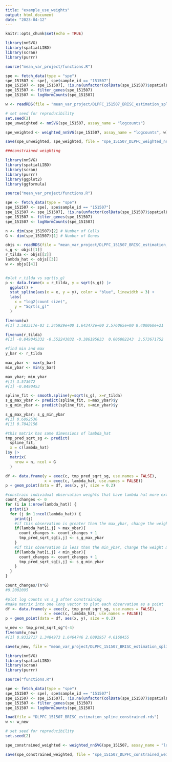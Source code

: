 ```yaml
---
title: "example_use_weights"
output: html_document
date: "2023-04-12"
---
```


```r
knitr::opts_chunk$set(echo = TRUE)
```

```r
library(nnSVG)
library(spatialLIBD)
library(scran)
library(purrr)

source("mean_var_project/functions.R")

spe <- fetch_data(type = "spe")
spe_151507 <- spe[, spe$sample_id == "151507"]
spe_151507 <- spe_151507[, !is.na(unfactor(colData(spe_151507)$spatialLIBD))]
spe_151507 <- filter_genes(spe_151507)
spe_151507 <- logNormCounts(spe_151507)

w <- readRDS(file = "mean_var_project/DLPFC_151507_BRISC_estimation_spline.rds")

# set seed for reproducibility
set.seed(2)
spe_unweighted <- nnSVG(spe_151507, assay_name = "logcounts")

spe_weighted <- weighted_nnSVG(spe_151507, assay_name = "logcounts", w)

save(spe_unweighted, spe_weighted, file = "spe_151507_DLPFC_weighted_nnSVG.rds")

```

```r
###constrained weighting

library(nnSVG)
library(spatialLIBD)
library(scran)
library(purrr)
library(ggplot2)
library(ggformula)

source("mean_var_project/functions.R")

spe <- fetch_data(type = "spe")
spe_151507 <- spe[, spe$sample_id == "151507"]
spe_151507 <- spe_151507[, !is.na(unfactor(colData(spe_151507)$spatialLIBD))]
spe_151507 <- filter_genes(spe_151507)
spe_151507 <- logNormCounts(spe_151507)

n <- dim(spe_151507)[2] # Number of Cells
G <- dim(spe_151507)[1] # Number of Genes

objs <- readRDS(file = "mean_var_project/DLPFC_151507_BRISC_estimation_spline.rds")
s_g <- objs[[1]]
r_tilda <- objs[[2]]
lambda_hat <- objs[[3]]
w <- objs[[4]]


#plot r_tilda vs sqrt(s_g)
p <- data.frame(x = r_tilda, y = sqrt(s_g)) |>
  ggplot() +
  stat_spline(aes(x = x, y = y), color = "blue", linewidth = 3) +
  labs(
    x = "log2(count size)",
    y = "Sqrt(s_g)"
  )

fivenum(w)
#[1] 3.583517e-03 1.345929e+00 1.643472e+00 2.576065e+00 8.400060e+21

fivenum(r_tilda)
#[1] -0.849045332 -0.552243032 -0.386195633  0.006002243  3.573671752

#find min and max 
y_bar <- r_tilda

max_ybar <- max(y_bar)
min_ybar <- min(y_bar)

max_ybar; min_ybar
#[1] 3.573672
#[1] -0.8490453

spline_fit <- smooth.spline(y=sqrt(s_g), x=r_tilda)
s_g_max_ybar <- predict(spline_fit, x=max_ybar)$y
s_g_min_ybar <- predict(spline_fit, x=min_ybar)$y

s_g_max_ybar; s_g_min_ybar 
#[1] 0.6892536
#[1] 0.7042156

#this matrix has same dimensions of lambda_hat
tmp_pred_sqrt_sg <- predict(
  spline_fit, 
  x = c(lambda_hat)
)$y |> 
  matrix(
    nrow = n, ncol = G
  )

df <- data.frame(y = exec(c, tmp_pred_sqrt_sg, use.names = FALSE),
                 x = exec(c, lambda_hat, use.names = FALSE))
p + geom_point(data = df, aes(x, y), size = 0.2)

#constrain individual observation weights that have lambda hat more extreme than range of r_tilda 
count_changes <- 0
for (i in 1:nrow(lambda_hat)) {
  print(i)
  for (j in 1:ncol(lambda_hat)) {
    print(j)
    #if this observation is greater than the max_ybar, change the weight matrix
    if(lambda_hat[i,j] > max_ybar){
      count_changes <- count_changes + 1
      tmp_pred_sqrt_sg[i,j] <- s_g_max_ybar
    } 
    #if this observation is less than the min_ybar, change the weight matrix
    if(lambda_hat[i,j] < min_ybar){
      count_changes <- count_changes + 1
      tmp_pred_sqrt_sg[i,j] <- s_g_min_ybar
    }
  }
}

count_changes/(n*G)
#0.2002095

#plot log counts vs s_g after constraining
#make matrix into one long vector to plot each observation as a point
df <- data.frame(y = exec(c, tmp_pred_sqrt_sg, use.names = FALSE),
                 x = exec(c, lambda_hat, use.names = FALSE))
p + geom_point(data = df, aes(x, y), size = 0.2)

w_new <- tmp_pred_sqrt_sg^(-4) 
fivenum(w_new)
#[1] 0.9332717 1.3484973 1.6464746 2.6092957 4.6168455

save(w_new, file = "mean_var_project/DLPFC_151507_BRISC_estimation_spline_constrained.rds")

```

```r
library(nnSVG)
library(spatialLIBD)
library(scran)
library(purrr)

source("functions.R")

spe <- fetch_data(type = "spe")
spe_151507 <- spe[, spe$sample_id == "151507"]
spe_151507 <- spe_151507[, !is.na(unfactor(colData(spe_151507)$spatialLIBD))]
spe_151507 <- filter_genes(spe_151507)
spe_151507 <- logNormCounts(spe_151507)

load(file = "DLPFC_151507_BRISC_estimation_spline_constrained.rds")
w <- w_new

# set seed for reproducibility
set.seed(2)

spe_constrained_weighted <- weighted_nnSVG(spe_151507, assay_name = "logcounts", w)

save(spe_constrained_weighted, file = "spe_151507_DLPFC_constrained_weighted_nnSVG.rds")
```
